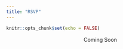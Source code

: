 ```yaml
---
title: "RSVP"
---
```


```r
knitr::opts_chunk$set(echo = FALSE)
```

<center>
Coming Soon

</center>